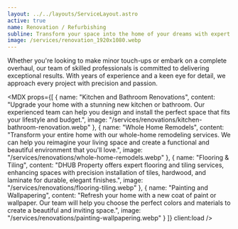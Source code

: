 ```yaml
---
layout: ../../layouts/ServiceLayout.astro
active: true
name: Renovation / Refurbishing
subline: Transform your space into the home of your dreams with expert renovation services that bring your vision to life, from minor touch-ups to complete overhauls.
image: /services/renovation_1920x1080.webp
---
```



Whether you're looking to make minor touch-ups or embark on a complete overhaul, our team of skilled professionals is committed to delivering exceptional results. With years of experience and a keen eye for detail, we approach every project with precision and passion.

  <MDX props={[
    {
      name: "Kitchen and Bathroom Renovations",
      content: "Upgrade your home with a stunning new kitchen or bathroom. Our experienced team can help you design and install the perfect space that fits your lifestyle and budget.",
      image: "/services/renovations/kitchen-bathroom-renovation.webp"
    },
    {
      name: "Whole Home Remodels",
      content: "Transform your entire home with our whole-home remodeling services. We can help you reimagine your living space and create a functional and beautiful environment that you'll love.",
      image: "/services/renovations/whole-home-remodels.webp"
    },
    {
      name: "Flooring & Tiling",
      content: "DHUB Property offers expert flooring and tiling services, enhancing spaces with precision installation of tiles, hardwood, and laminate for durable, elegant finishes.",
      image: "/services/renovations/flooring-tiling.webp"
    },
    {
      name: "Painting and Wallpapering",
      content: "Refresh your home with a new coat of paint or wallpaper. Our team will help you choose the perfect colors and materials to create a beautiful and inviting space.",
      image: "/services/renovations/painting-wallpapering.webp"
    }
  ]} client:load />